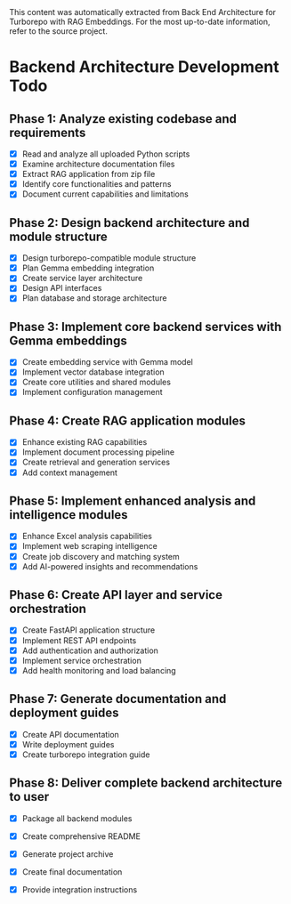 <Info>
This content was automatically extracted from Back End Architecture for Turborepo with RAG Embeddings.
For the most up-to-date information, refer to the source project.
</Info>

# Backend Architecture Development Todo

## Phase 1: Analyze existing codebase and requirements
- [x] Read and analyze all uploaded Python scripts
- [x] Examine architecture documentation files
- [x] Extract RAG application from zip file
- [x] Identify core functionalities and patterns
- [x] Document current capabilities and limitations

## Phase 2: Design backend architecture and module structure
- [x] Design turborepo-compatible module structure
- [x] Plan Gemma embedding integration
- [x] Create service layer architecture
- [x] Design API interfaces
- [x] Plan database and storage architecture

## Phase 3: Implement core backend services with Gemma embeddings
- [x] Create embedding service with Gemma model
- [x] Implement vector database integration
- [x] Create core utilities and shared modules
- [x] Implement configuration management

## Phase 4: Create RAG application modules
- [x] Enhance existing RAG capabilities
- [x] Implement document processing pipeline
- [x] Create retrieval and generation services
- [x] Add context management

## Phase 5: Implement enhanced analysis and intelligence modules
- [x] Enhance Excel analysis capabilities
- [x] Implement web scraping intelligence
- [x] Create job discovery and matching system
- [x] Add AI-powered insights and recommendations

## Phase 6: Create API layer and service orchestration
- [x] Create FastAPI application structure
- [x] Implement REST API endpoints
- [x] Add authentication and authorization
- [x] Implement service orchestration
- [x] Add health monitoring and load balancing

## Phase 7: Generate documentation and deployment guides
- [x] Create API documentation
- [x] Write deployment guides
- [x] Create turborepo integration guide

## Phase 8: Deliver complete backend architecture to user
- [x] Package all backend modules
- [x] Create comprehensive README
- [x] Generate project archive
- [x] Create final documentation
- [x] Provide integration instructions

